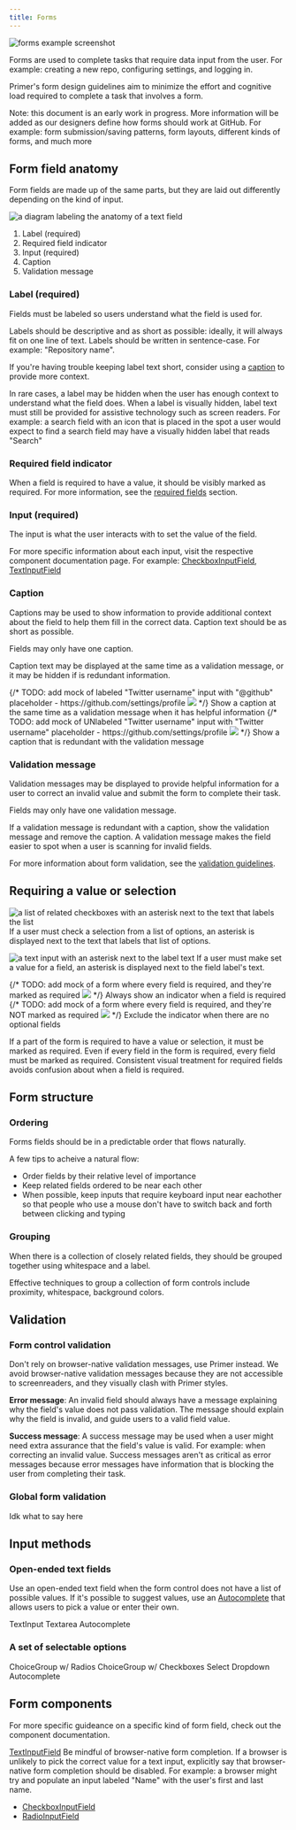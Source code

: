 ```yaml
---
title: Forms
---
```


![forms example screenshot]()
<!--
- login
- user settings
- create repo
-->

Forms are used to complete tasks that require data input from the user. For example: creating a new repo, configuring settings, and logging in.

Primer's form design guidelines aim to minimize the effort and cognitive load required to complete a task that involves a form.

Note: this document is an early work in progress. More information will be added as our designers define how forms should work at GitHub. For example: form submission/saving patterns, form layouts, different kinds of forms, and much more
<!--
TODO:
The following topics will be critical to defining strong guidelines for designing forms:
- [ ] Form layout
- [x] Form structure and hierarchy
- [x] Validation messages that apply to the entire form
- [x] Form submission patterns
- [x] Patterns for grouping related fields
- [ ] How to deal with forms that are very long or contain multiple parts
- [x] Fields that use a "progressive disclosure" pattern based on whether a setting has been toggled on
-->

## Form field anatomy

Form fields are made up of the same parts, but they are laid out differently depending on the kind of input.

![a diagram labeling the anatomy of a text field]()

1. Label (required)
2. Required field indicator
3. Input (required)
4. Caption
5. Validation message
<!-- TODO: finish listing labeled parts -->

### Label (required)
Fields must be labeled so users understand what the field is used for.

Labels should be descriptive and as short as possible: ideally, it will always fit on one line of text. Labels should be written in sentence-case. For example: "Repository name".

If you're having trouble keeping label text short, consider using a [caption](#caption) to provide more context.

In rare cases, a label may be hidden when the user has enough context to understand what the field does. When a label is visually hidden, label text must still be provided for assistive technology such as screen readers. For example: a search field with an icon that is placed in the spot a user would expect to find a search field may have a visually hidden label that reads "Search"

### Required field indicator
When a field is required to have a value, it should be visibly marked as required. For more information, see the [required fields](#required-fields) section.

### Input (required)
The input is what the user interacts with to set the value of the field.

For more specific information about each input, visit the respective component documentation page. For example: [CheckboxInputField](), [TextInputField]()

<!-- ### Placeholder text
Text inputs and select dropdowns may display placeholder text to demonstrate what kind of value the field is expecting.

<DoDontContainer>
  <Do>
    {/*
        TODO: add mock of labeled "Twitter username" input with "@github" placeholder - https://github.com/settings/profile
        <img src="https://user-images.githubusercontent.com/24916540/52501276-d3330080-2b94-11e9-954e-38c0f09f8ca1.png" />
    */}
    <Caption>Label fields</Caption>
  </Do>
  <Dont>
    {/*
        TODO: add mock of UNlabeled "Twitter username" input with "Twitter username" placeholder - https://github.com/settings/profile
        <img src="https://user-images.githubusercontent.com/24916540/52501276-d3330080-2b94-11e9-954e-38c0f09f8ca1.png" />
    */}
    <Caption>Rely on placeholder text to label a field</Caption>
  </Dont>
</DoDontContainer>

In rare cases where an input has enough context to visually hide a label (see [label guidelines](#label) for more info), a placeholder may be used like a [label](#label) to give additional context.

Otherwise, placeholder text alone is not an acceptable substitute for a field label because:
- The placeholder text disappears as soon as the input has a value
- Placeholder text colors are typically too light to meet the minimum color contrast ratio required to be aceessible
- Screenreaders do not read placeholder text
-->

### Caption
Captions may be used to show information to provide additional context about the field to help them fill in the correct data. Caption text should be as short as possible.

Fields may only have one caption.

Caption text may be displayed at the same time as a validation message, or it may be hidden if is redundant information.

<DoDontContainer>
  <Do>
    {/*
        TODO: add mock of labeled "Twitter username" input with "@github" placeholder - https://github.com/settings/profile
        <img src="https://user-images.githubusercontent.com/24916540/52501276-d3330080-2b94-11e9-954e-38c0f09f8ca1.png" />
    */}
    <Caption>Show a caption at the same time as a validation message when it has helpful information</Caption>
  </Do>
  <Dont>
    {/*
        TODO: add mock of UNlabeled "Twitter username" input with "Twitter username" placeholder - https://github.com/settings/profile
        <img src="https://user-images.githubusercontent.com/24916540/52501276-d3330080-2b94-11e9-954e-38c0f09f8ca1.png" />
    */}
    <Caption>Show a caption that is redundant with the validation message</Caption>
  </Dont>
</DoDontContainer>

### Validation message
Validation messages may be displayed to provide helpful information for a user to correct an invalid value and submit the form to complete their task.

Fields may only have one validation message.

If a validation message is redundant with a caption, show the validation message and remove the caption. A validation message makes the field easier to spot when a user is scanning for invalid fields.

For more information about form validation, see the [validation guidelines](#invalid-input).

## Requiring a value or selection

<!-- Required parts of the form are marked with a "*" next to the text that labels that part of the form. -->

![a list of related checkboxes with an asterisk next to the text that labels the list]()
If a user must check a selection from a list of options, an asterisk is displayed next to the text that labels that list of options.

![a text input with an asterisk next to the label text]()
If a user must make set a value for a field, an asterisk is displayed next to the field label's text.

<DoDontContainer>
  <Do>
    {/*
        TODO: add mock of a form where every field is required, and they're marked as required
        <img src="https://user-images.githubusercontent.com/24916540/52501276-d3330080-2b94-11e9-954e-38c0f09f8ca1.png" />
    */}
    <Caption>Always show an indicator when a field is required</Caption>
  </Do>
  <Dont>
    {/*
        TODO: add mock of a form where every field is required, and they're NOT marked as required
        <img src="https://user-images.githubusercontent.com/24916540/52501276-d3330080-2b94-11e9-954e-38c0f09f8ca1.png" />
    */}
    <Caption>Exclude the indicator when there are no optional fields</Caption>
  </Dont>
</DoDontContainer>

If a part of the form is required to have a value or selection, it must be marked as required. Even if every field in the form is required, every field must be marked as required. Consistent visual treatment for required fields avoids confusion about when a field is required.

## Form structure

### Ordering
Forms fields should be in a predictable order that flows naturally.

A few tips to acheive a natural flow:
- Order fields by their relative level of importance
- Keep related fields ordered to be near each other
- When possible, keep inputs that require keyboard input near eachother so that people who use a mouse don't have to switch back and forth between clicking and typing

### Grouping
<!--
    TODO: reconsider the use of the word "label" in the sentence below. It could be confused with an input <label>.
    Maybe consider something like "title" or "legend" for label-like things that are not literally a <label>.
-->
When there is a collection of closely related fields, they should be grouped together using whitespace and a label.

Effective techniques to group a collection of form controls include proximity, whitespace, background colors.

<!-- #### Choice list

A common pattern for picking one or more options from a list is to show a list of checkbox or radio inputs that the user can check.

## Behavior and interaction

### Ready to receive input

### Not ready to receive input -->

## Validation

### Form control validation

Don't rely on browser-native validation messages, use Primer instead. We avoid browser-native validation messages because they are not accessible to screenreaders, and they visually clash with Primer styles.

**Error message**: An invalid field should always have a message explaining why the field's value does not pass validation. The message should explain why the field is invalid, and guide users to a valid field value.

**Success message**: A success message may be used when a user might need extra assurance that the field's value is valid. For example: when correcting an invalid value. Success messages aren't as critical as error messages because error messages have information that is blocking the user from completing their task.

### Global form validation

Idk what to say here

## Input methods

### Open-ended text fields

Use an open-ended text field when the form control does not have a list of possible values. If it's possible to suggest values, use an [Autocomplete](#autocomplete) that allows users to pick a value or enter their own.

TextInput
Textarea
Autocomplete

### A set of selectable options

ChoiceGroup w/ Radios
ChoiceGroup w/ Checkboxes
Select
Dropdown
Autocomplete

## Form components
For more specific guideance on a specific kind of form field, check out the component documentation.

[TextInputField](/TextInputField)
Be mindful of browser-native form completion. If a browser is unlikely to pick the correct value for a text input, explicitly say that browser-native form completion should be disabled. For example: a browser might try and populate an input labeled "Name" with the user's first and last name.

- [CheckboxInputField](/CheckboxInputField)
- [RadioInputField](/RadioInputField)